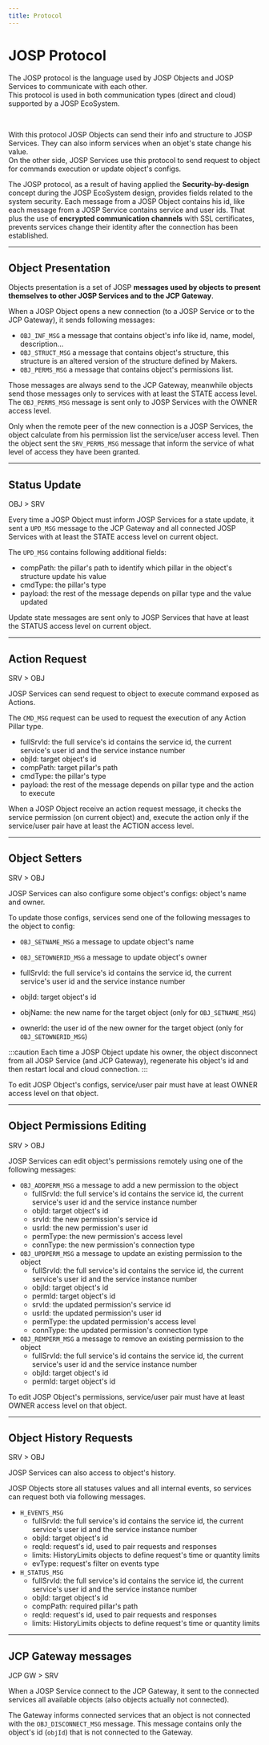 ```yaml
---
title: Protocol
---
```

# JOSP Protocol


<WhatIntro
logo_path="/docs/img/logo/logo_text_250.png">

The JOSP protocol is the language used by JOSP Objects and JOSP Services to communicate with each other.<br/>
This protocol is used in both communication types (direct and cloud) supported by a JOSP EcoSystem.


</WhatIntro>
<br/>

With this protocol JOSP Objects can send their info and structure to JOSP Services.
They can also inform services when an objet's state change his value.<br/>
On the other side, JOSP Services use this protocol to send request to object for commands execution or update object's configs.

The JOSP protocol, as a result of having applied the **Security-by-design** concept during the JOSP EcoSystem design, provides fields related to the system security.
Each message from a JOSP Object contains his id, like each message from a JOSP Service contains service and user ids.
That plus the use of **encrypted communication channels** with SSL certificates, prevents services change their identity after the connection has been established.

---

## Object Presentation

Objects presentation is a set of JOSP **messages used by objects to present themselves to other JOSP Services and to the JCP Gateway**.

When a JOSP Object opens a new connection (to a JOSP Service or to the JCP Gateway), it sends following messages:

* ```OBJ_INF_MSG``` a message that contains object's info like id, name, model, description...
* ```OBJ_STRUCT_MSG``` a message that contains object's structure, this structure is an altered version of the structure defined by Makers.
* ```OBJ_PERMS_MSG``` a message that contains object's permissions list.

Those messages are always send to the JCP Gateway, meanwhile objects send those messages only to services with at least the STATE access level.
The ```OBJ_PERMS_MSG``` message is sent only to JOSP Services with the OWNER access level.

Only when the remote peer of the new connection is a JOSP Services, the object calculate from his permission list the service/user access level.
Then the object sent the ```SRV_PERMS_MSG``` message that inform the service of what level of access they have been granted.

---

## Status Update

OBJ > SRV

Every time a JOSP Object must inform JOSP Services for a state update, it sent a ```UPD_MSG``` message to the JCP Gateway and all connected JOSP Services with at least the STATE access level on current object. 

The ```UPD_MSG``` contains following additional fields:

* compPath: the pillar's path to identify which pillar in the object's structure update his value
* cmdType: the pillar's type
* payload: the rest of the message depends on pillar type and the value updated

Update state messages are sent only to JOSP Services that have at least the STATUS access level on current object.

---

## Action Request

SRV > OBJ

JOSP Services can send request to object to execute command exposed as Actions.<br/>

The ```CMD_MSG``` request can be used to request the execution of any Action Pillar type.

* fullSrvId: the full service's id contains the service id, the current service's user id and the service instance number
* objId: target object's id
* compPath: target pillar's path
* cmdType: the pillar's type
* payload: the rest of the message depends on pillar type and the action to execute

When a JOSP Object receive an action request message, it checks the service permission (on current object) and, execute the action only if the service/user pair have at least the ACTION access level.

---

## Object Setters

SRV > OBJ

JOSP Services can also configure some object's configs: object's name and owner.

To update those configs, services send one of the following messages to the object to config:

* ```OBJ_SETNAME_MSG``` a message to update object's name
* ```OBJ_SETOWNERID_MSG``` a message to update object's owner

* fullSrvId: the full service's id contains the service id, the current service's user id and the service instance number
* objId: target object's id
* objName: the new name for the target object (only for ```OBJ_SETNAME_MSG```)
* ownerId: the user id of the new owner for the target object (only for ```OBJ_SETOWNERID_MSG```)

:::caution
Each time a JOSP Object update his owner, the object disconnect from all JOSP Service (and JCP Gateway), regenerate his object's id and then restart local and cloud connection.
:::

To edit JOSP Object's configs, service/user pair must have at least OWNER access level on that object.

---

## Object Permissions Editing

SRV > OBJ

JOSP Services can edit object's permissions remotely using one of the following messages:

* ```OBJ_ADDPERM_MSG``` a message to add a new permission to the object
  * fullSrvId: the full service's id contains the service id, the current service's user id and the service instance number
  * objId: target object's id
  * srvId: the new permission's service id
  * usrId: the new permission's user id
  * permType: the new permission's access level
  * connType: the new permission's connection type
* ```OBJ_UPDPERM_MSG``` a message to update an existing permission to the object
  * fullSrvId: the full service's id contains the service id, the current service's user id and the service instance number
  * objId: target object's id
  * permId: target object's id
  * srvId: the updated permission's service id
  * usrId: the updated permission's user id
  * permType: the updated permission's access level
  * connType: the updated permission's connection type
* ```OBJ_REMPERM_MSG``` a message to remove an existing permission to the object
  * fullSrvId: the full service's id contains the service id, the current service's user id and the service instance number
  * objId: target object's id
  * permId: target object's id

To edit JOSP Object's permissions, service/user pair must have at least OWNER access level on that object.

---

## Object History Requests

SRV > OBJ

JOSP Services can also access to object's history.

JOSP Objects store all statuses values and all internal events, so services can request both via following messages.

* ```H_EVENTS_MSG```
  * fullSrvId: the full service's id contains the service id, the current service's user id and the service instance number
  * objId: target object's id
  * reqId: request's id, used to pair requests and responses
  * limits: HistoryLimits objects to define request's time or quantity limits
  * evType: request's filter on events type
* ```H_STATUS_MSG```
  * fullSrvId: the full service's id contains the service id, the current service's user id and the service instance number
  * objId: target object's id
  * compPath: required pillar's path
  * reqId: request's id, used to pair requests and responses
  * limits: HistoryLimits objects to define request's time or quantity limits

---

## JCP Gateway messages

JCP GW > SRV

When a JOSP Service connect to the JCP Gateway, it sent to the connected services all available objects (also objects actually not connected).

The Gateway informs connected services that an object is not connected with the ```OBJ_DISCONNECT_MSG``` message.
This message contains only the object's id (```objId```) that is not connected to the Gateway.
